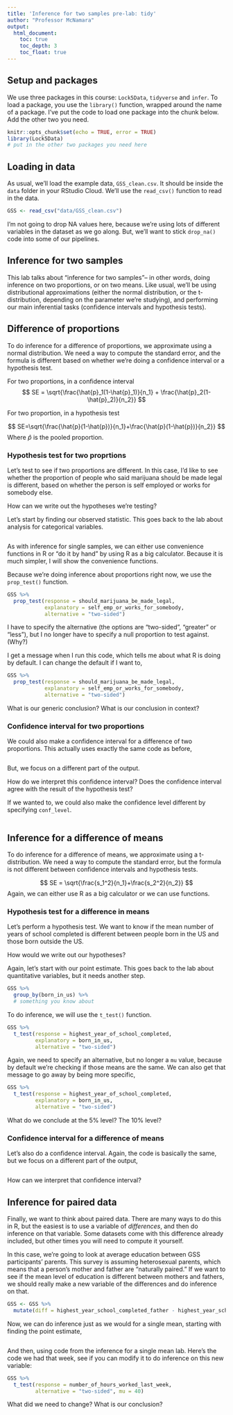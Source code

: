 ```yaml
---
title: 'Inference for two samples pre-lab: tidy'
author: "Professor McNamara"
output:
  html_document:
    toc: true
    toc_depth: 3
    toc_float: true
---
```


## Setup and packages

We use three packages in this course: `Lock5Data`, `tidyverse` and `infer`. To load a package, you use the `library()` function, wrapped around the name of a package. I've put the code to load one package into the chunk below. Add the other two you need. 

```r
knitr::opts_chunk$set(echo = TRUE, error = TRUE)
library(Lock5Data)
# put in the other two packages you need here
```

## Loading in data

As usual, we'll load the example data, `GSS_clean.csv`. It should be inside the `data` folder in your RStudio Cloud. We'll use the `read_csv()` function to read in the data. 

```r
GSS <- read_csv("data/GSS_clean.csv")
```

I'm not going to drop NA values here, because we're using lots of different variables in the dataset as we go along. But, we'll want to stick `drop_na()` code into some of our pipelines. 

## Inference for two samples

This lab talks about "inference for two samples"-- in other words, doing inference on two proportions, or on two means. Like usual, we'll be using distributional approximations (either the normal distribution, or the t-distribution, depending on the parameter we're studying), and performing our main inferential tasks (confidence intervals and hypothesis tests). 

## Difference of proportions

To do inference for a difference of proportions, we approximate using a normal distribution. We need a way to compute the standard error, and the formula is different based on whether we're doing a confidence interval or a hypothesis test.

For two proportions, in a confidence interval
$$
SE = \sqrt{\frac{\hat{p}_1(1-\hat{p}_1)}{n_1} + \frac{\hat{p}_2(1-\hat{p}_2)}{n_2}}
$$

For two proportion, in a hypothesis test

$$
SE=\sqrt{\frac{\hat{p}(1-\hat{p})}{n_1}+\frac{\hat{p}(1-\hat{p})}{n_2}}
$$
Where $\hat{p}$ is the pooled proportion. 



### Hypothesis test for two proprtions
Let's test to see if two proportions are different. In this case, I'd like to see whether the proportion of people who said marijuana should be made legal is different, based on whether the person is self employed or works for somebody else.

How can we write out the hypotheses we're testing?

Let's start by finding our observed statistic. This goes back to the lab about analysis for categorical variables. 

```r

```

As with inference for single samples, we can either use convenience functions in R or "do it by hand" by using R as a big calculator. Because it is much simpler, I will show the convenience functions. 

Because we're doing inference about proportions right now, we use the `prop_test()` function. 

```r
GSS %>% 
  prop_test(response = should_marijuana_be_made_legal, 
            explanatory = self_emp_or_works_for_somebody, 
            alternative = "two-sided")
```

I have to specify the alternative (the options are "two-sided", "greater" or "less"), but I no longer have to specify a null proportion to test against. (Why?)

I get a message when I run this code, which tells me about what R is doing by default. I can change the default if I want to,

```r
GSS %>% 
  prop_test(response = should_marijuana_be_made_legal, 
            explanatory = self_emp_or_works_for_somebody, 
            alternative = "two-sided")
```

What is our generic conclusion? What is our conclusion in context? 

### Confidence interval for two proportions

We could also make a confidence interval for a difference of two proportions. This actually uses exactly the same code as before,

```r

```

But, we focus on a different part of the output. 

How do we interpret this confidence interval? Does the confidence interval agree with the result of the hypothesis test? 

If we wanted to, we could also make the confidence level different by specifying `conf_level`. 

```r

```


## Inference for a difference of means

To do inference for a difference of means, we approximate using a t-distribution. We need a way to compute the standard error, but the formula is not different between confidence intervals and hypothesis tests.

$$
SE = \sqrt{\frac{s_1^2}{n_1}+\frac{s_2^2}{n_2}}
$$
Again, we can either use R as a big calculator or we can use functions. 

### Hypothesis test for a difference in means
Let's perform a hypothesis test. We want to know if the mean number of years of school completed is different between people born in the US and those born outside the US. 

How would we write out our hypotheses?

Again, let's start with our point estimate. This goes back to the lab about quantitative variables, but it needs another step. 

```r
GSS %>%
  group_by(born_in_us) %>%
  # something you know about
```

To do inference, we will use the `t_test()` function. 

```r
GSS %>%
  t_test(response = highest_year_of_school_completed, 
         explanatory = born_in_us, 
         alternative = "two-sided")
```

Again, we need to specify an alternative, but no longer a `mu` value, because by default we're checking if those means are the same. We can also get that message to go away by being more specific,

```r
GSS %>%
  t_test(response = highest_year_of_school_completed, 
         explanatory = born_in_us, 
         alternative = "two-sided")
```

What do we conclude at the 5% level? The 10% level?

### Confidence interval for a difference of means

Let's also do a confidence interval. Again, the code is basically the same, but we focus on a different part of the output,

```r

```

How can we interpret that confidence interval? 



## Inference for paired data

Finally, we want to think about paired data. There are many ways to do this in R, but the easiest is to use a variable of *differences*, and then do inference on that variable. Some datasets come with this difference already included, but other times you will need to compute it yourself. 

In this case, we're going to look at average education between GSS participants' parents. This survey is assuming heterosexual parents, which means that a person's mother and father are "naturally paired." If we want to see if the mean level of education is different between mothers and fathers, we should really make a new variable of the differences and do inference on that. 

```r
GSS <- GSS %>%
  mutate(diff = highest_year_school_completed_father - highest_year_school_completed_mother)
```

Now, we can do inference just as we would for a single mean, starting with finding the point estimate,

```r

```

And then, using code from the inference for a single mean lab. Here's the code we had that week, see if you can modify it to do inference on this new variable:

```r
GSS %>%
  t_test(response = number_of_hours_worked_last_week, 
         alternative = "two-sided", mu = 40)
```

What did we need to change? What is our conclusion? 

